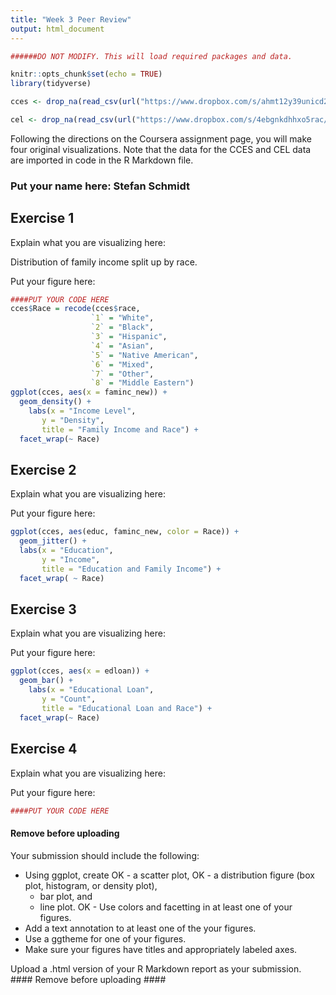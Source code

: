 ```yaml
---
title: "Week 3 Peer Review"
output: html_document
---
```


```r

######DO NOT MODIFY. This will load required packages and data.

knitr::opts_chunk$set(echo = TRUE)
library(tidyverse)

cces <- drop_na(read_csv(url("https://www.dropbox.com/s/ahmt12y39unicd2/cces_sample_coursera.csv?raw=1")))

cel <- drop_na(read_csv(url("https://www.dropbox.com/s/4ebgnkdhhxo5rac/cel_volden_wiseman%20_coursera.csv?raw=1")))

```

Following the directions on the Coursera assignment page, you will make four original visualizations. Note that the data for the CCES and CEL data are imported in code in the R Markdown file.

### Put your name here: Stefan Schmidt

## Exercise 1

Explain what you are visualizing here:

Distribution of family income split up by race.

Put your figure here:

```r

####PUT YOUR CODE HERE
cces$Race = recode(cces$race,
                  `1` = "White",
                  `2` = "Black",
                  `3` = "Hispanic",
                  `4` = "Asian",
                  `5` = "Native American",
                  `6` = "Mixed",
                  `7` = "Other",
                  `8` = "Middle Eastern")
ggplot(cces, aes(x = faminc_new)) +
  geom_density() + 
    labs(x = "Income Level",
       y = "Density",
       title = "Family Income and Race") +
  facet_wrap(~ Race)
```

## Exercise 2

Explain what you are visualizing here:

Put your figure here:

```r
ggplot(cces, aes(educ, faminc_new, color = Race)) +
  geom_jitter() +
  labs(x = "Education",
       y = "Income",
       title = "Education and Family Income") +
  facet_wrap( ~ Race)
```

## Exercise 3

Explain what you are visualizing here:

Put your figure here:

```r

ggplot(cces, aes(x = edloan)) +
  geom_bar() + 
    labs(x = "Educational Loan",
       y = "Count",
       title = "Educational Loan and Race") +
  facet_wrap(~ Race)

```

## Exercise 4

Explain what you are visualizing here:

Put your figure here:

```r

####PUT YOUR CODE HERE

```


#### Remove before uploading ####
Your submission should include the following:

- Using ggplot, create 
OK  - a scatter plot,
OK  - a distribution figure (box plot, histogram, or density plot),
  - bar plot, and
  - line plot.
OK - Use colors and facetting in at least one of your figures.
- Add a text annotation to at least one of the your figures.
- Use a ggtheme for one of your figures.
- Make sure your figures have titles and appropriately labeled axes.

Upload a .html version of your R Markdown report as your submission.
#### Remove before uploading ####
